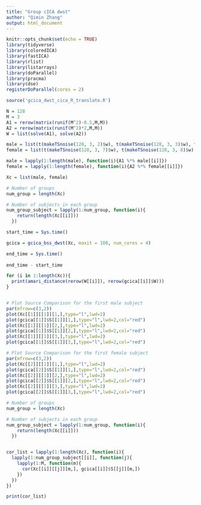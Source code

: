 ```yaml
---
title: "Group cICA dwst"
author: "Qimin Zhang"
output: html_document
---
```


```r
knitr::opts_chunk$set(echo = TRUE)
library(tidyverse)
library(coloredICA)
library(fastICA)
library(rlist)
library(listarrays)
library(doParallel)
library(pracma)
library(dse)
registerDoParallel(cores = 2)
```


```r
source('gcica_dwst_cica_R_translate.R')
```


```r
N = 128
M = 3
A1 = rerow(matrix(runif(M^2)-0.5,M,M))
A2 = rerow(matrix(runif(M^2)*2,M,M))
W = list(solve(A1), solve(A2))

male = list(t(makeTSnoise(128, 3, 2)$w), t(makeTSnoise(128, 3, 3)$w), t(makeTSnoise(128, 3, 4)$w), t(makeTSnoise(128, 3, 5)$w), t(makeTSnoise(128, 3, 6)$w))
female = list(t(makeTSnoise(128, 3, 7)$w), t(makeTSnoise(128, 3, 8)$w), t(makeTSnoise(128, 3, 9)$w))

male = lapply(1:length(male), function(i){A1 %*% male[[i]]})
female = lapply(1:length(female), function(i){A2 %*% female[[i]]})

Xc = list(male, female)

# Number of groups
num_group = length(Xc)

# Number of subjects in each group
num_group_subject = lapply(1:num_group, function(i){
    return(length(Xc[[i]]))
  })

start_time = Sys.time()

gcica = gcica_bss_dwst(Xc, maxit = 100, num_cores = 4)

end_time = Sys.time()
 
end_time - start_time

for (i in 1:length(Xc)){
  print(amari_distance(rerow(W[[i]]), rerow(gcica[[i]]$W)))
}


# Plot Source Comparison for the first male subject
par(mfrow=c(3,2))
plot(Xc[[1]][[1]][1,],type="l",lwd=2)
plot(gcica[[1]]$S[[1]][1,],type="l",lwd=2,col="red")
plot(Xc[[1]][[1]][2,],type="l",lwd=2)
plot(gcica[[1]]$S[[1]][2,],type="l",lwd=2,col="red")
plot(Xc[[1]][[1]][3,],type="l",lwd=2)
plot(gcica[[1]]$S[[1]][3,],type="l",lwd=2,col="red")

# Plot Source Comparison for the first female subject
par(mfrow=c(3,2))
plot(Xc[[2]][[1]][1,],type="l",lwd=2)
plot(gcica[[2]]$S[[1]][1,],type="l",lwd=2,col="red")
plot(Xc[[2]][[1]][2,],type="l",lwd=2)
plot(gcica[[2]]$S[[1]][2,],type="l",lwd=2,col="red")
plot(Xc[[2]][[1]][3,],type="l",lwd=2)
plot(gcica[[2]]$S[[1]][3,],type="l",lwd=2,col="red")

# Number of groups
num_group = length(Xc)

# Number of subjects in each group
num_group_subject = lapply(1:num_group, function(i){
    return(length(Xc[[i]]))
  })


cor_list = lapply(1:length(Xc), function(i){
  lapply(1:num_group_subject[[i]], function(j){
    lapply(1:M, function(m){
      cor(Xc[[i]][[j]][m,], gcica[[i]]$S[[j]][m,])
    })
  })
})

print(cor_list)
```



